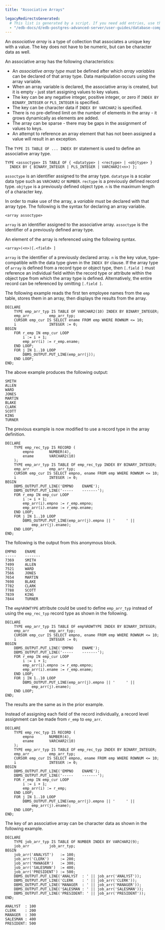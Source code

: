 ```yaml
---
title: "Associative Arrays"

legacyRedirectsGenerated:
  # This list is generated by a script. If you need add entries, use the `legacyRedirects` key.
  - "/edb-docs/d/edb-postgres-advanced-server/user-guides/database-compatibility-stored-procedural-language-guide/13/associative_arrays.html"
---
```


<div id="associative_arrays" class="registered_link"></div>

An *associative array* is a type of collection that associates a unique key with a value. The key does not have to be numeric, but can be character data as well.

An associative array has the following characteristics:

-   An *associative array type* must be defined after which *array variables* can be declared of that array type. Data manipulation occurs using the array variable.
-   When an array variable is declared, the associative array is created, but it is empty - just start assigning values to key values.
-   The key can be any negative integer, positive integer, or zero if `INDEX BY BINARY_INTEGER` or `PLS_INTEGER` is specified.
-   The key can be character data if `INDEX BY VARCHAR2` is specified.
-   There is no pre-defined limit on the number of elements in the array - it grows dynamically as elements are added.
-   The array can be sparse - there may be gaps in the assignment of values to keys.
-   An attempt to reference an array element that has not been assigned a value will result in an exception.

The `TYPE IS TABLE OF ... INDEX BY` statement is used to define an associative array type.

```text
TYPE <assoctype> IS TABLE OF { <datatype> | <rectype> | <objtype> }
  INDEX BY { BINARY_INTEGER | PLS_INTEGER | VARCHAR2(<n>) };
```

`assoctype` is an identifier assigned to the array type. `datatype` is a scalar data type such as `VARCHAR2` or `NUMBER`. `rectype` is a previously defined record type. `objtype` is a previously defined object type. `n` is the maximum length of a character key.

In order to make use of the array, a *variable* must be declared with that array type. The following is the syntax for declaring an array variable.

```text
<array assoctype>
```

`array` is an identifier assigned to the associative array. `assoctype` is the identifier of a previously defined array type.

An element of the array is referenced using the following syntax.

```text
<array>(<n>)[.<field> ]
```

`array` is the identifier of a previously declared array. `n` is the key value, type-compatible with the data type given in the `INDEX BY` clause. If the array type of `array` is defined from a record type or object type, then `[.field ]` must reference an individual field within the record type or attribute within the object type from which the array type is defined. Alternatively, the entire record can be referenced by omitting `[.field ]`.

The following example reads the first ten employee names from the `emp` table, stores them in an array, then displays the results from the array.

```text
DECLARE
    TYPE emp_arr_typ IS TABLE OF VARCHAR2(10) INDEX BY BINARY_INTEGER;
    emp_arr         emp_arr_typ;
    CURSOR emp_cur IS SELECT ename FROM emp WHERE ROWNUM <= 10;
    i               INTEGER := 0;
BEGIN
    FOR r_emp IN emp_cur LOOP
        i := i + 1;
        emp_arr(i) := r_emp.ename;
    END LOOP;
    FOR j IN 1..10 LOOP
        DBMS_OUTPUT.PUT_LINE(emp_arr(j));
    END LOOP;
END;
```

The above example produces the following output:

```text
SMITH
ALLEN
WARD
JONES
MARTIN
BLAKE
CLARK
SCOTT
KING
TURNER
```

The previous example is now modified to use a record type in the array definition.

```text
DECLARE
    TYPE emp_rec_typ IS RECORD (
        empno       NUMBER(4),
        ename       VARCHAR2(10)
    );
    TYPE emp_arr_typ IS TABLE OF emp_rec_typ INDEX BY BINARY_INTEGER;
    emp_arr         emp_arr_typ;
    CURSOR emp_cur IS SELECT empno, ename FROM emp WHERE ROWNUM <= 10;
    i               INTEGER := 0;
BEGIN
    DBMS_OUTPUT.PUT_LINE('EMPNO    ENAME');
    DBMS_OUTPUT.PUT_LINE('-----    -------');
    FOR r_emp IN emp_cur LOOP
        i := i + 1;
        emp_arr(i).empno := r_emp.empno;
        emp_arr(i).ename := r_emp.ename;
    END LOOP;
    FOR j IN 1..10 LOOP
        DBMS_OUTPUT.PUT_LINE(emp_arr(j).empno || '     ' ||
            emp_arr(j).ename);
    END LOOP;
END;
```

The following is the output from this anonymous block.

```text
EMPNO    ENAME
-----    -------
7369     SMITH
7499     ALLEN
7521     WARD
7566     JONES
7654     MARTIN
7698     BLAKE
7782     CLARK
7788     SCOTT
7839     KING
7844     TURNER
```

The `emp%ROWTYPE` attribute could be used to define `emp_arr_typ` instead of using the `emp_rec_typ` record type as shown in the following.

```text
DECLARE
    TYPE emp_arr_typ IS TABLE OF emp%ROWTYPE INDEX BY BINARY_INTEGER;
    emp_arr         emp_arr_typ;
    CURSOR emp_cur IS SELECT empno, ename FROM emp WHERE ROWNUM <= 10;
    i               INTEGER := 0;
BEGIN
    DBMS_OUTPUT.PUT_LINE('EMPNO    ENAME');
    DBMS_OUTPUT.PUT_LINE('-----    -------');
    FOR r_emp IN emp_cur LOOP
        i := i + 1;
        emp_arr(i).empno := r_emp.empno;
        emp_arr(i).ename := r_emp.ename;
    END LOOP;
    FOR j IN 1..10 LOOP
        DBMS_OUTPUT.PUT_LINE(emp_arr(j).empno || '     ' ||
            emp_arr(j).ename);
    END LOOP;
END;
```

The results are the same as in the prior example.

Instead of assigning each field of the record individually, a record level assignment can be made from `r_emp` to `emp_arr`.

```text
DECLARE
    TYPE emp_rec_typ IS RECORD (
        empno       NUMBER(4),
        ename       VARCHAR2(10)
    );
    TYPE emp_arr_typ IS TABLE OF emp_rec_typ INDEX BY BINARY_INTEGER;
    emp_arr         emp_arr_typ;
    CURSOR emp_cur IS SELECT empno, ename FROM emp WHERE ROWNUM <= 10;
    i               INTEGER := 0;
BEGIN
    DBMS_OUTPUT.PUT_LINE('EMPNO    ENAME');
    DBMS_OUTPUT.PUT_LINE('-----    -------');
    FOR r_emp IN emp_cur LOOP
        i := i + 1;
        emp_arr(i) := r_emp;
    END LOOP;
    FOR j IN 1..10 LOOP
        DBMS_OUTPUT.PUT_LINE(emp_arr(j).empno || '     ' ||
            emp_arr(j).ename);
    END LOOP;
END;
```

The key of an associative array can be character data as shown in the following example.

```text
DECLARE
    TYPE job_arr_typ IS TABLE OF NUMBER INDEX BY VARCHAR2(9);
    job_arr         job_arr_typ;
BEGIN
    job_arr('ANALYST')   := 100;
    job_arr('CLERK')     := 200;
    job_arr('MANAGER')   := 300;
    job_arr('SALESMAN')  := 400;
    job_arr('PRESIDENT') := 500;
    DBMS_OUTPUT.PUT_LINE('ANALYST  : ' || job_arr('ANALYST'));
    DBMS_OUTPUT.PUT_LINE('CLERK    : ' || job_arr('CLERK'));
    DBMS_OUTPUT.PUT_LINE('MANAGER  : ' || job_arr('MANAGER'));
    DBMS_OUTPUT.PUT_LINE('SALESMAN : ' || job_arr('SALESMAN'));
    DBMS_OUTPUT.PUT_LINE('PRESIDENT: ' || job_arr('PRESIDENT'));
END;

ANALYST  : 100
CLERK    : 200
MANAGER  : 300
SALESMAN : 400
PRESIDENT: 500
```
